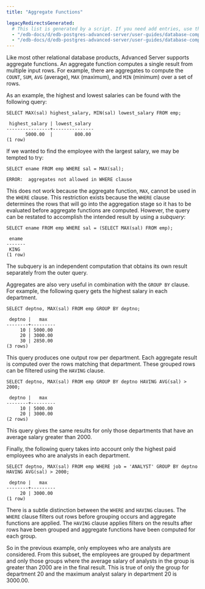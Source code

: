```yaml
---
title: "Aggregate Functions"

legacyRedirectsGenerated:
  # This list is generated by a script. If you need add entries, use the `legacyRedirects` key.
  - "/edb-docs/d/edb-postgres-advanced-server/user-guides/database-compatibility-for-oracle-developers-guide/13/aggregate_functions.html"
  - "/edb-docs/d/edb-postgres-advanced-server/user-guides/database-compatibility-for-oracle-developers-guide/latest/aggregate_functions.html"
---
```


<div id="aggregate_functions" class="registered_link"></div>

Like most other relational database products, Advanced Server supports aggregate functions. An aggregate function computes a single result from multiple input rows. For example, there are aggregates to compute the `COUNT`, `SUM`, `AVG` (average), `MAX` (maximum), and `MIN` (minimum) over a set of rows.

As an example, the highest and lowest salaries can be found with the following query:

```text
SELECT MAX(sal) highest_salary, MIN(sal) lowest_salary FROM emp;

 highest_salary | lowest_salary
----------------+---------------
       5000.00  |        800.00
(1 row)
```

If we wanted to find the employee with the largest salary, we may be tempted to try:

```text
SELECT ename FROM emp WHERE sal = MAX(sal);

ERROR:  aggregates not allowed in WHERE clause
```

This does not work because the aggregate function, `MAX`, cannot be used in the `WHERE` clause. This restriction exists because the `WHERE` clause determines the rows that will go into the aggregation stage so it has to be evaluated before aggregate functions are computed. However, the query can be restated to accomplish the intended result by using a *subquery*:

```text
SELECT ename FROM emp WHERE sal = (SELECT MAX(sal) FROM emp);

 ename
-------
 KING
(1 row)
```

The subquery is an independent computation that obtains its own result separately from the outer query.

Aggregates are also very useful in combination with the `GROUP BY` clause. For example, the following query gets the highest salary in each department.

```text
SELECT deptno, MAX(sal) FROM emp GROUP BY deptno;

 deptno |   max
--------+---------
     10 | 5000.00
     20 | 3000.00
     30 | 2850.00
(3 rows)
```

This query produces one output row per department. Each aggregate result is computed over the rows matching that department. These grouped rows can be filtered using the `HAVING` clause.

```text
SELECT deptno, MAX(sal) FROM emp GROUP BY deptno HAVING AVG(sal) > 2000;

 deptno |   max
--------+---------
     10 | 5000.00
     20 | 3000.00
(2 rows)
```

This query gives the same results for only those departments that have an average salary greater than 2000.

Finally, the following query takes into account only the highest paid employees who are analysts in each department.

```text
SELECT deptno, MAX(sal) FROM emp WHERE job = 'ANALYST' GROUP BY deptno
HAVING AVG(sal) > 2000;

 deptno |   max
--------+---------
     20 | 3000.00
(1 row)
```

There is a subtle distinction between the `WHERE` and `HAVING` clauses. The `WHERE` clause filters out rows before grouping occurs and aggregate functions are applied. The `HAVING` clause applies filters on the results after rows have been grouped and aggregate functions have been computed for each group.

So in the previous example, only employees who are analysts are considered. From this subset, the employees are grouped by department and only those groups where the average salary of analysts in the group is greater than 2000 are in the final result. This is true of only the group for department 20 and the maximum analyst salary in department 20 is 3000.00.
